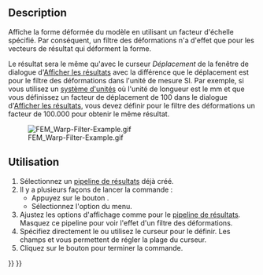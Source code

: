 <languages/>

<div class="mw-translate-fuzzy">
{{Docnav/fr
|[[FEM_PostPipelineFromResult/fr|Pipeline de résultats]]
|[[FEM_PostFilterClipScalar/fr|Filtre d'écrêtage scalaire]]
|[[FEM_Workbench/fr|Atelier FEM]]
|IconL=FEM_PostPipelineFromResult.svg
|IconR=FEM_PostFilterClipScalar.svg
|IconC=Workbench_FEM.svg
}}
</div>

{{GuiCommand/fr
|Name=FEM PostFilterWarp
|Name/fr=FEM Filtre des déformations
|MenuLocation=Résultats → Filtre des déformations
|Workbenches=[[FEM_Workbench/fr|FEM]]
|SeeAlso=[[FEM_PostPipelineFromResult/fr|FEM Pipeline de résultats]], [[FEM_tutorial/fr|FEM Tutoriel]]
}}

==Description==

Affiche la forme déformée du modèle en utilisant un facteur d'échelle spécifié. Par conséquent, un filtre des déformations n'a d'effet que pour les vecteurs de résultat qui déforment la forme.

Le résultat sera le même qu'avec le curseur ''Déplacement'' de la fenêtre de dialogue d'[[FEM_ResultShow/fr|Afficher les résultats]] avec la différence que le déplacement est pour le filtre des déformations dans l'unité de mesure SI. Par exemple, si vous utilisez un [[Preferences_Editor/fr#Unit.C3.A9s|système d'unités]] où l'unité de longueur est le mm et que vous définissez un facteur de déplacement de 100 dans le dialogue d'[[FEM_ResultShow/fr|Afficher les résultats]], vous devez définir pour le filtre des déformations un facteur de 100.000 pour obtenir le même résultat.

[[File:FEM_Warp-Filter-Example.gif]]

{{Caption|Un filtre des déformations du déplacement d'une poutre immobilisée d'un côté}}

<span id="Usage"></span>
==Utilisation==

# Sélectionnez un [[FEM_PostPipelineFromResult/fr|pipeline de résultats]] déjà créé.
# Il y a plusieurs façons de lancer la commande :
#* Appuyez sur le bouton {{Button|[[Image:FEM_PostFilterWarp.svg|16px]] [[FEM_PostFilterWarp/fr|Filtre des déformations]]}}.
#* Sélectionnez l'option {{MenuCommand|Résultats → [[Image:FEM_PostFilterWarp.svg|16px]] Filtre des déformations}} du menu.
# Ajustez les {{MenuCommand|Résultats}} options d'affichage comme pour le [[FEM_PostPipelineFromResult/fr|pipeline de résultats]]. Masquez ce pipeline pour voir l'effet d'un filtre des déformations.
# Spécifiez directement le {{MenuCommand|Facteur de déformation}} ou utilisez le curseur pour le définir. Les champs {{MenuCommand|Déformation min.}} et {{MenuCommand|Déformation max.}} vous permettent de régler la plage du curseur.
# Cliquez sur le bouton {{Button|OK}} pour terminer la commande.


<div class="mw-translate-fuzzy">
{{Docnav/fr
|[[FEM_PostPipelineFromResult/fr|Pipeline de résultats]]
|[[FEM_PostFilterClipScalar/fr|Filtre d'écrêtage scalaire]]
|[[FEM_Workbench/fr|Atelier FEM]]
|IconL=FEM_PostPipelineFromResult.svg
|IconR=FEM_PostFilterClipScalar.svg
|IconC=Workbench_FEM.svg
}}
</div>

{{FEM Tools navi{{#translation:}}}}
{{Userdocnavi{{#translation:}}}}
{{clear}}